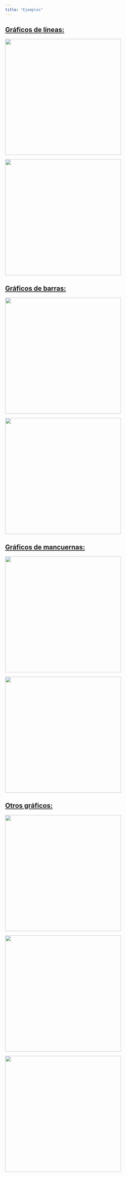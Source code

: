```yaml
---
title: "Ejemplos"
---
```


## [Gráficos de líneas:](g-lineas.html)

::: {layout-ncol="2"}
![](01_img/lineas_relleno.png){.zoomable fig-align="right" width="375"}

![](01_img/lineas_valoracion.png){.zoomable fig-align="left" width="375"}
:::

## [Gráficos de barras:](g-barras.html)

::: {layout-ncol="2"}
![](01_img/barras_dobles_ideol.png){.zoomable fig-align="right" width="375"}

![](01_img/barras_dobles.png){.zoomable fig-align="left" width="375"}
:::

## [Gráficos de mancuernas:](g-mancuernas.html)

::: {layout-ncol="2"}
![](01_img/puntos_posicion_partidos.png){.zoomable fig-align="right" width="375"}

![](0_img/puntos_posicion_edad_ideol.png){.zoomable fig-align="left" width="375"}
:::

## [Otros gráficos:](g-otros.html)

::: {layout-ncol="3"}
![](01_img/puntos_barras.png){.zoomable fig-align="center" width="375"}

![](images/clipboard-3495054274.png){.zoomable fig-align="right" width="375"}

![](images/clipboard-2387205880.png){.zoomable fig-align="left" width="375"}
:::

